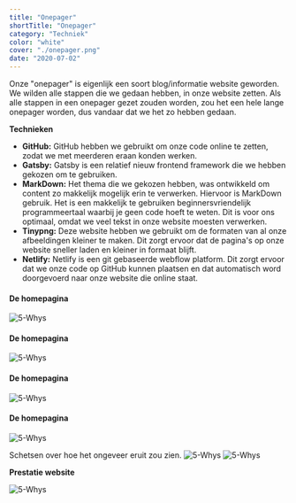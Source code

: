```yaml
---
title: "Onepager"
shortTitle: "Onepager"
category: "Techniek"
color: "white"
cover: "./onepager.png"
date: "2020-07-02"
---
```


Onze "onepager" is eigenlijk een soort blog/informatie website geworden. We wilden alle stappen die we gedaan hebben, in onze website zetten. Als alle stappen in een onepager gezet zouden worden, zou het een hele lange onepager worden, dus vandaar dat we het zo hebben gedaan.

**Technieken**
- **GitHub:** GitHub hebben we gebruikt om onze code online te zetten, zodat we met meerderen eraan konden werken.
- **Gatsby:** Gatsby is een relatief nieuw frontend framework die we hebben gekozen om te gebruiken.
- **MarkDown:** Het thema die we gekozen hebben, was ontwikkeld om content zo makkelijk mogelijk erin te verwerken. Hiervoor is MarkDown gebruik. Het is een makkelijk te gebruiken beginnersvriendelijk programmeertaal waarbij je geen code hoeft te weten. Dit is voor ons optimaal, omdat we veel tekst in onze website moesten verwerken.
- **Tinypng:** Deze website hebben we gebruikt om de formaten van al onze afbeeldingen kleiner te maken. Dit zorgt ervoor dat de pagina's op onze website sneller laden en kleiner in formaat blijft.
- **Netlify:** Netlify is een git gebaseerde webflow platform. Dit zorgt ervoor dat we onze code op GitHub kunnen plaatsen en dat automatisch word doorgevoerd naar onze website die online staat.

#### De homepagina

![5-Whys](http://localhost:8000/images/stappen/onepager/onepager_1.png "5-whys")

#### De homepagina

![5-Whys](http://localhost:8000/images/stappen/onepager/onepager_4.png "5-whys")

#### De homepagina

![5-Whys](http://localhost:8000/images/stappen/onepager/onepager_5.png "5-whys")

#### De homepagina

![5-Whys](http://localhost:8000/images/stappen/onepager/onepager_6.png "5-whys")

Schetsen over hoe het ongeveer eruit zou zien.
![5-Whys](http://localhost:8000/images/stappen/onepager/onepager_2.png "5-whys")
![5-Whys](http://localhost:8000/images/stappen/onepager/onepager_3.png "5-whys")

**Prestatie website**

![5-Whys](http://localhost:8000/images/stappen/onepager/onepager_7.png "5-whys")
